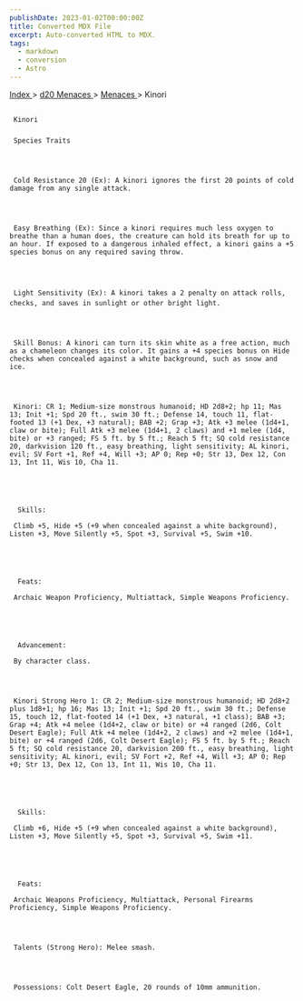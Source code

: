 ```yaml
---
publishDate: 2023-01-02T00:00:00Z
title: Converted MDX File
excerpt: Auto-converted HTML to MDX.
tags:
  - markdown
  - conversion
  - Astro
---
```







[
      Index
     ](-index)
     >
     [
      d20 Menaces
     ](menaces-d20-index)
     >
     [
      Menaces
     ](menaces-d20-menaces-index)
     > Kinori
    





## 
     Kinori
    


### 
     Species Traits
    



     Cold Resistance 20 (Ex): A kinori ignores the first 20 points of cold damage from any single attack.
    



     Easy Breathing (Ex): Since a kinori requires much less oxygen to breathe than a human does, the creature can hold its breath for up to an hour. If exposed to a dangerous inhaled effect, a kinori gains a +5 species bonus on any required saving throw.
    



     Light Sensitivity (Ex): A kinori takes a 2 penalty on attack rolls, checks, and saves in sunlight or other bright light.
    



     Skill Bonus: A kinori can turn its skin white as a free action, much as a chameleon changes its color. It gains a +4 species bonus on Hide checks when concealed against a white background, such as snow and ice.
    



     Kinori: CR 1; Medium-size monstrous humanoid; HD 2d8+2; hp 11; Mas 13; Init +1; Spd 20 ft., swim 30 ft.; Defense 14, touch 11, flat-footed 13 (+1 Dex, +3 natural); BAB +2; Grap +3; Atk +3 melee (1d4+1, claw or bite); Full Atk +3 melee (1d4+1, 2 claws) and +1 melee (1d4, bite) or +3 ranged; FS 5 ft. by 5 ft.; Reach 5 ft; SQ cold resistance 20, darkvision 120 ft., easy breathing, light sensitivity; AL kinori, evil; SV Fort +1, Ref +4, Will +3; AP 0; Rep +0; Str 13, Dex 12, Con 13, Int 11, Wis 10, Cha 11.
    




      Skills:
     
     Climb +5, Hide +5 (+9 when concealed against a white background), Listen +3, Move Silently +5, Spot +3, Survival +5, Swim +10.
    




      Feats:
     
     Archaic Weapon Proficiency, Multiattack, Simple Weapons Proficiency.
    




      Advancement:
     
     By character class.
    



     Kinori Strong Hero 1: CR 2; Medium-size monstrous humanoid; HD 2d8+2 plus 1d8+1; hp 16; Mas 13; Init +1; Spd 20 ft., swim 30 ft.; Defense 15, touch 12, flat-footed 14 (+1 Dex, +3 natural, +1 class); BAB +3; Grap +4; Atk +4 melee (1d4+2, claw or bite) or +4 ranged (2d6, Colt Desert Eagle); Full Atk +4 melee (1d4+2, 2 claws) and +2 melee (1d4+1, bite) or +4 ranged (2d6, Colt Desert Eagle); FS 5 ft. by 5 ft.; Reach 5 ft; SQ cold resistance 20, darkvision 200 ft., easy breathing, light sensitivity; AL kinori, evil; SV Fort +2, Ref +4, Will +3; AP 0; Rep +0; Str 13, Dex 12, Con 13, Int 11, Wis 10, Cha 11.
    




      Skills:
     
     Climb +6, Hide +5 (+9 when concealed against a white background), Listen +3, Move Silently +5, Spot +3, Survival +5, Swim +11.
    




      Feats:
     
     Archaic Weapons Proficiency, Multiattack, Personal Firearms Proficiency, Simple Weapons Proficiency.
    



     Talents (Strong Hero): Melee smash.
    



     Possessions: Colt Desert Eagle, 20 rounds of 10mm ammunition.
    




